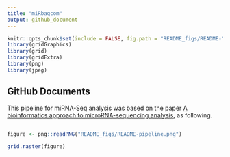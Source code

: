 ```yaml
---
title: "miRbaqcom"
output: github_document
---
```


```r
knitr::opts_chunk$set(include = FALSE, fig.path = "README_figs/README-")
library(gridGraphics)
library(grid)
library(gridExtra)
library(png)
library(jpeg)
```

## GitHub Documents

This pipeline for miRNA-Seq analysis was based on the paper [A bioinformatics approach to microRNA-sequencing analysis](https://www.sciencedirect.com/science/article/pii/S266591312030131X), as following.

## 

```r
figure <- png::readPNG("README_figs/README-pipeline.png")

grid.raster(figure)
```
